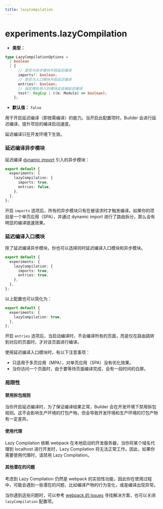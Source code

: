 ```yaml
---
title: lazyCompilation
---
```


# experiments.lazyCompilation

- **类型：**

```ts
type LazyCompilationOptions =
  | boolean
  | {
      // 是否为异步模块开启延迟编译
      imports?: boolean;
      // 是否为入口模块开启延迟编译
      entries?: boolean;
      // 指定哪些导入的模块应该被延迟编译
      test?: RegExp | ((m: Module) => boolean);
    };
```

- **默认值：** `false`

用于开启延迟编译（即按需编译）的能力。当开启此配置项时，Builder 会进行延迟编译，提升项目的编译启动速度。

延迟编译只在开发环境下生效。

### 延迟编译异步模块

延迟编译 [dynamic import](https://developer.mozilla.org/en-US/docs/Web/JavaScript/Reference/Operators/import) 引入的异步模块：

```ts
export default {
  experiments: {
    lazyCompilation: {
      imports: true,
      entries: false,
    },
  },
};
```

开启 `imports` 选项后，所有的异步模块只有在被请求时才触发编译。如果你的项目是一个单页应用（SPA），并通过 dynamic import 进行了路由拆分，那么会有明显的编译提速效果。

### 延迟编译入口模块

除了延迟编译异步模块，你也可以选择同时延迟编译入口模块和异步模块。

```ts
export default {
  experiments: {
    lazyCompilation: {
      imports: true,
      entries: true,
    },
  },
};
```

以上配置也可以简化为：

```ts
export default {
  experiments: {
    lazyCompilation: true,
  },
};
```

开启 `entries` 选项后，当启动编译时，不会编译所有的页面，而是仅在路由跳转到对应的页面时，才对该页面进行编译。

使用延迟编译入口模块时，有以下注意事项：

- 只适用于多页应用（MPA），对单页应用（SPA）没有优化效果。
- 当你访问一个页面时，由于要等待页面编译完成，会有一段时间的白屏。

### 局限性

#### 禁用拆包规则

当你开启延迟编译时，为了保证编译结果正常，Builder 会在开发环境下禁用拆包规则。这不会影响生产环境的打包产物，但会导致开发环境和生产环境的打包产物有一定差异。

#### 使用代理

Lazy Compilation 依赖 webpack 在本地启动的开发服务器，当你将某个域名代理到 localhost 进行开发时，Lazy Compilation 将无法正常工作。因此，如果你需要使用代理时，请禁用 Lazy Compilation。

#### 其他潜在的问题

考虑到 Lazy Compilation 仍然是 webpack 的实验性功能，因此你在使用过程中，可能会遇到一些潜在的问题，比如编译产物的行为变化，或是编译出现异常。

当你遇到这些问题时，可以参考 [webpack 的 Issues](https://github.com/webpack/webpack/issues) 寻找解决方案，也可以关闭 `lazyCompilation` 配置项。
